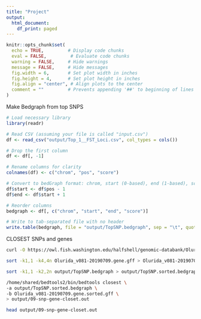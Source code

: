 ```yaml
---
title: "Project"
output:
  html_document:
    df_print: paged
---
```



```r
knitr::opts_chunk$set(
  echo = TRUE,         # Display code chunks
  eval = FALSE,         # Evaluate code chunks
  warning = FALSE,     # Hide warnings
  message = FALSE,     # Hide messages
  fig.width = 6,       # Set plot width in inches
  fig.height = 4,      # Set plot height in inches
  fig.align = "center", # Align plots to the center
  comment = ""         # Prevents appending '##' to beginning of lines in code output
)
```

Make Bedgraph from top SNPS

```r
# Load necessary library
library(readr)

# Read CSV (assuming your file is called "input.csv")
df <- read_csv("output/Top_1__FST_Loci.csv", col_types = cols())

# Drop the first column
df <- df[, -1]

# Rename columns for clarity
colnames(df) <- c("chrom", "pos", "score")

# Convert to bedGraph format: chrom, start (0-based), end (1-based), score
df$start <- df$pos - 1
df$end <- df$start + 1

# Reorder columns
bedgraph <- df[, c("chrom", "start", "end", "score")]

# Write to tab-separated file with no header
write.table(bedgraph, file = "output/TopSNP.bedgraph", sep = "\t", quote = FALSE, row.names = FALSE, col.names = FALSE)
```

CLOSEST SNPs and genes

```bash
curl -O https://owl.fish.washington.edu/halfshell/genomic-databank/Olurida_v081-20190709.gene.gff
```

```bash
sort -k1,1 -k4,4n Olurida_v081-20190709.gene.gff > Olurida_v081-20190709.gene.sorted.gff
```

```bash
sort -k1,1 -k2,2n output/TopSNP.bedgraph > output/TopSNP.sorted.bedgraph
```


```bash
/home/shared/bedtools2/bin/bedtools closest \
-a output/TopSNP.sorted.bedgraph \
-b Olurida_v081-20190709.gene.sorted.gff \
> output/09-snp-gene-closet.out

head output/09-snp-gene-closet.out
```

